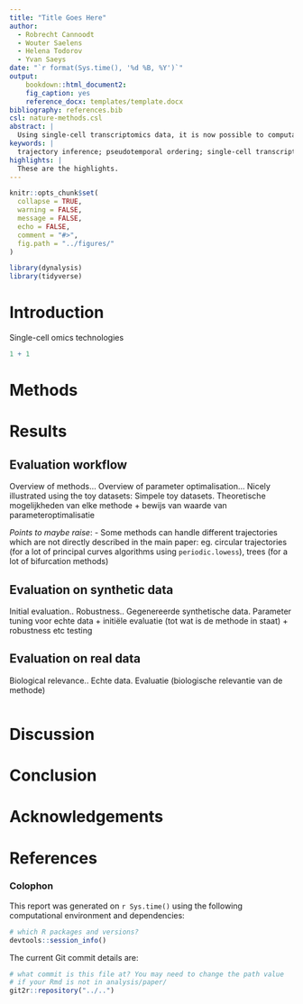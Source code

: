 ```yaml
---
title: "Title Goes Here"
author:
  - Robrecht Cannoodt
  - Wouter Saelens
  - Helena Todorov
  - Yvan Saeys
date: "`r format(Sys.time(), '%d %B, %Y')`"
output: 
    bookdown::html_document2:
    fig_caption: yes
    reference_docx: templates/template.docx
bibliography: references.bib
csl: nature-methods.csl
abstract: |
  Using single-cell transcriptomics data, it is now possible to computationally order cells along trajectories, allowing the unbiased transcriptome-wide study of cell differentiation. Dozens of trajectory inference methods have been developed, early methods mostly focussing on linear trajectories, while recently methods also model more complex branching trajectories. However, the performance of these methods have not yet been comprehensively evaluated. Here we compare a total of 22 trajectory inference methods, on both realistic synthetic datasets and a large set is real datasets. We employ a novel parameter optimisation procedure, and compare methods using several metrics, including accuracy of the inferred ordering, correctness of the network wiring, code quality and user friendliness. We conclude with practical guidelines for method users, as well as future . Our whole evaluation pipeline is fully reproducible and available at www.github.com/dynverse.
keywords: |
  trajectory inference; pseudotemporal ordering; single-cell transcriptomics
highlights: |
  These are the highlights. 
---
```



<!-- This is the format for text comments that will be ignored during renderings. Do not put R code in these comments because it will not be ignored. -->

```r
knitr::opts_chunk$set(
  collapse = TRUE,
  warning = FALSE,
  message = FALSE,
  echo = FALSE,
  comment = "#>",
  fig.path = "../figures/"
)

library(dynalysis)
library(tidyverse)
```

# Introduction
Single-cell omics technologies 

```r
1 + 1
```

# Methods

# Results

## Evaluation workflow
Overview of methods...
Overview of parameter optimalisation...
Nicely illustrated using the toy datasets: Simpele toy datasets. Theoretische mogelijkheden van elke methode + bewijs van waarde van parameteroptimalisatie

*Points to maybe raise*:
- Some methods can handle different trajectories which are not directly described in the main paper: eg. circular trajectories (for a lot of principal curves algorithms using `periodic.lowess`), trees (for a lot of bifurcation methods)

## Evaluation on synthetic data
Initial evaluation..
Robustness..
Gegenereerde synthetische data. Parameter tuning voor echte data + initiële evaluatie (tot wat is de methode in staat) + robustness etc testing

## Evaluation on real data
Biological relevance..
Echte data. Evaluatie (biologische relevantie van de methode)

```r
```

# Discussion

# Conclusion

# Acknowledgements

# References 

### Colophon

This report was generated on `r Sys.time()` using the following computational environment and dependencies: 

```r
# which R packages and versions?
devtools::session_info()
```

The current Git commit details are:

```r
# what commit is this file at? You may need to change the path value
# if your Rmd is not in analysis/paper/
git2r::repository("../..")
```
